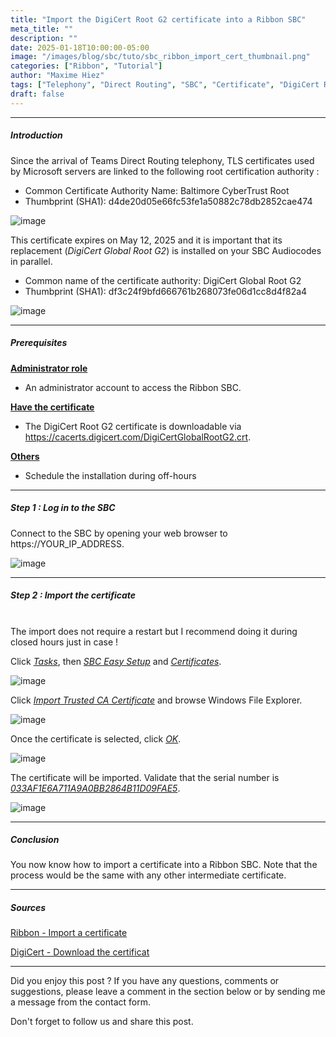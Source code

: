 ```yaml
---
title: "Import the DigiCert Root G2 certificate into a Ribbon SBC"
meta_title: ""
description: ""
date: 2025-01-18T10:00:00-05:00
image: "/images/blog/sbc/tuto/sbc_ribbon_import_cert_thumbnail.png"
categories: ["Ribbon", "Tutorial"]
author: "Maxime Hiez"
tags: ["Telephony", "Direct Routing", "SBC", "Certificate", "DigiCert Root G2", "Baltimore CyberTrust Root"]
draft: false
---
```

---

##### Introduction
Since the arrival of Teams Direct Routing telephony, TLS certificates used by Microsoft servers are linked to the following root certification authority :
- Common Certificate Authority Name: Baltimore CyberTrust Root
- Thumbprint (SHA1): d4de20d05e66fc53fe1a50882c78db2852cae474

![image](/images/blog/sbc/tuto/sbc_import_cert_000.png)

This certificate expires on May 12, 2025 and it is important that its replacement (*DigiCert Global Root G2*) is installed on your SBC Audiocodes in parallel.
- Common name of the certificate authority: DigiCert Global Root G2
- Thumbprint (SHA1): df3c24f9bfd666761b268073fe06d1cc8d4f82a4

![image](/images/blog/sbc/tuto/sbc_import_cert_001.png)

---

##### Prerequisites
**<u>Administrator role</u>**
- An administrator account to access the Ribbon SBC.

**<u>Have the certificate</u>**
- The DigiCert Root G2 certificate is downloadable via https://cacerts.digicert.com/DigiCertGlobalRootG2.crt.

**<u>Others</u>**
- Schedule the installation during off-hours

---

##### Step 1 : Log in to the SBC
Connect to the SBC by opening your web browser to https://YOUR_IP_ADDRESS.

![image](/images/blog/sbc/tuto/sbc_ribbon_import_cert_000.png)

---

##### Step 2 : Import the certificate <br/><br/>
<Notice type="info">The import does not require a restart but I recommend doing it during closed hours just in case !</Notice>

Click *<u>Tasks</u>*, then *<u>SBC Easy Setup</u>* and *<u>Certificates</u>*.

![image](/images/blog/sbc/tuto/sbc_ribbon_import_cert_001.png)

Click *<u>Import Trusted CA Certificate</u>* and browse Windows File Explorer.

![image](/images/blog/sbc/tuto/sbc_ribbon_import_cert_002.png)

Once the certificate is selected, click *<u>OK</u>*.

![image](/images/blog/sbc/tuto/sbc_ribbon_import_cert_003.png)

The certificate will be imported. Validate that the serial number is *<u>033AF1E6A711A9A0BB2864B11D09FAE5</u>*.

![image](/images/blog/sbc/tuto/sbc_ribbon_import_cert_004.png)

---

##### Conclusion
You now know how to import a certificate into a Ribbon SBC. Note that the process would be the same with any other intermediate certificate.

---

##### Sources
[Ribbon - Import a certificate](https://publicdoc.rbbn.com/display/UXDOC81/Importing+SBC+Edge+Supplementary+Certificates)

[DigiCert - Download the certificat](https://cacerts.digicert.com/DigiCertGlobalRootG2.crt)

---


Did you enjoy this post ? If you have any questions, comments or suggestions, please leave a comment in the section below or by sending me a message from the contact form.

Don't forget to follow us and share this post.